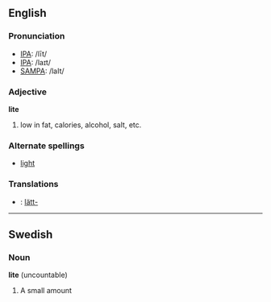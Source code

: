 == English ==
=== Pronunciation ===
*[[w:IPA|IPA]]: /līt/
*[[w:IPA|IPA]]: /laɪt/
*[[w:SAMPA|SAMPA]]: /laIt/

=== Adjective ===
'''lite'''

# low in fat, calories, alcohol, salt, etc.

=== Alternate spellings ===
*[[light]]

===Translations===
*{{msg:sv}}: [[lätt-]]

----
==Swedish==
===Noun===
'''lite''' (uncountable)

# A small amount